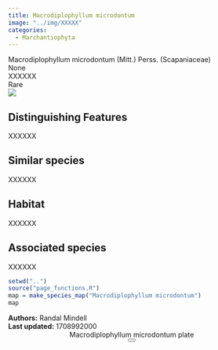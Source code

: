 ```yaml
---
title: Macrodiplophyllum microdontum
image: "../img/XXXXX"
categories:
  - Marchantiophyta
---
```


<div class="info-panel">
 <div class="info-top">
  <div class="taxon-scientific"><span class="taxon-name">Macrodiplophyllum microdontum</span> <span class="taxon-authority">(Mitt.) Perss.</span> <span class="taxon-family">(Scapaniaceae)</span></div>
  <div class="taxon-common">None</div>
 </div>
 <div class="info-bottom">
  <div class="taxon-qnd">XXXXXX</div>
  <div class="taxon-abundance">Rare</div>
 </div>
</div>
<div class="imerss-content-frame">
 <div class="imerss-image-header">
  <div class="imerss-image-holder imerss-column-left" data-toggle="tooltip" style="background-image: url(../img/XXXXX)" title="XXXXX">
  </div>

  <div class="imerss-image-holder imerss-column-right" data-toggle="tooltip" style="background-image: url(../img/XXXXX)" title="XXXXX">
  </div>
 
 </div>
 <div class="imerss-content-lower">
  <div class="imerss-column-left">
  <div class="tab-microscope" data-micromodal-trigger="modal-plate">
  <img src="../img/bryo guide microscope.png"/>
  </div>

<h2>Distinguishing Features</h2>

XXXXXX

<h2>Similar species</h2>

XXXXXX

<h2>Habitat</h2>

XXXXXX

<h2>Associated species</h2>

XXXXXX
</div>

<div class="imerss-column-right">

<div class="imerss-image-holder imerss-column-right" data-toggle="tooltip" style="background-image: url(../img/XXXXX)" title="XXXXX">
</div>

<div class="imerss-map-holder">
```r
setwd("..")
source("page_functions.R")
map = make_species_map("Macrodiplophyllum microdontum")
map
```
</div>

</div>

</div>
</div>

<div class="taxon-footer">
 <div class="taxon-authors"><b>Authors:</b> <span>Randal Mindell</span></div>
 <div class="taxon-update"><b>Last updated:</b> <span>1708992000</span></div>
</div>

<div class="modal micromodal-slide" id="modal-plate" aria-hidden="true">
 <div class="modal__overlay" tabindex="-1" data-micromodal-close>
  <div class="modal__container" role="dialog" aria-modal="true" aria-labelledby="modal-plate-title" >
   <header class="modal__header">
   <div class="modal__title" id="modal-plate-title">
  Macrodiplophyllum microdontum plate
   </div>
   <button class="modal__close" aria-label="Close" data-micromodal-close></button>
   </header>
  <div class="modal__content" id="modal-plate-content">
   <div class="imerss-image-holder" data-toggle="tooltip" style="background-image: url(../img/XXXXX)" title="XXXXX">
  </div>
  </div>
  </div>
 </div>
</div>

<script src="../js/micromodal.min.js"></script>
<link href="../css/style-taxon.css" rel="stylesheet">
<link href="../css/micromodal.css" rel="stylesheet">

<script>
MicroModal.init();
</script>

